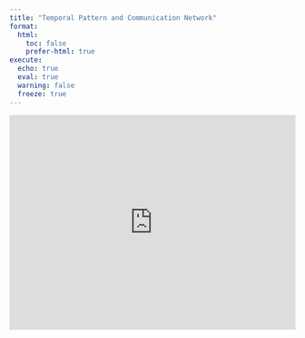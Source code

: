 ```yaml
---
title: "Temporal Pattern and Communication Network"
format:
  html:
    toc: false
    prefer-html: true
execute: 
  echo: true
  eval: true
  warning: false
  freeze: true
---
```


```{=html}
<style>
  .iframe-container {
    position: relative;
    width: 100%;
    padding-top: 75%; /* Adjust this for aspect ratio (e.g., 75% = 4:3, 56.25% = 16:9) */
    overflow: hidden;
  }
  .iframe-container iframe {
    position: absolute;
    top: 0;
    left: 0;
    width: 100%;
    height: 100%;
    border: none;
  }
</style>

<div class="iframe-container">
  <iframe 
    src="https://vriadi.shinyapps.io/reefwhispers_app3-keywords/" 
    title="CMAP-RSI Explorer">
  </iframe>
</div>
```
